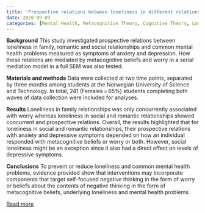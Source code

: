 ```yaml
---
title: 'Prospective relations between loneliness in different relationships, metacognitive beliefs, worry and common mental health problems'
date: 2020-09-09
categories: [Mental Health, Metacognitive Theory, Cognitive Theory, Loneliness]
---
```


**Background**
This study investigated prospective relations between loneliness in family, romantic and social relationships and common mental health problems measured as symptoms of anxiety and depression. How these relations are mediated by metacognitive beliefs and worry in a serial mediation model in a full SEM was also tested.

**Materials and methods**
Data were collected at two time points, separated by three months among students at the Norwegian University of Science and Technology. In total, 241 (Females = 65%) students completing both waves of data collection were included for analyses.

**Results**
Loneliness in family relationships was only concurrently associated with worry whereas loneliness in social and romantic relationships showed concurrent and prospective relations. Overall, the results highlighted that for loneliness in social and romantic relationships, their prospective relations with anxiety and depressive symptoms depended on how an individual responded with metacognitive beliefs or worry or both. However, social loneliness might be an exception since it also had a direct effect on levels of depressive symptoms.

**Conclusions**
To prevent or reduce loneliness and common mental health problems, evidence provided show that interventions may incorporate components that target self-focused negative thinking in the form of worry or beliefs about the contents of negative thinking in the form of metacognitive beliefs, underlying loneliness and mental health problems.

[Read more](https://doi.org/10.1016/j.mhp.2020.200186)

